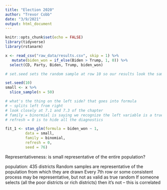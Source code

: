 ```yaml
---
title: "Election 2020"
author: "Trevor Cobb"
date: "3/9/2021"
output: html_document
---
```


```r
knitr::opts_chunk$set(echo = FALSE)
library(tidyverse)
library(rstanarm)
```


```r

x <- read_csv("raw_data/results.csv", skip = 1) %>%
   mutate(biden_won = if_else(Biden > Trump, 1, 0)) %>%
  select(CD, Party, Biden, Trump, biden_won) 

```

```r
# set.seed sets the random sample at row 10 so our results look the same

set.seed(10)
small <- x %>%
  slice_sample(n = 50)

```


```r

# what's the thing on the left side? that goes into formula 
# ~ splits left from right
# look closely at 7.1 and 7.3 of the chapter
# family = binormial is saying we recognize the left variable is a true / false or binary variable
# refresh = 0 is to hide all the diagnostics

fit_1 <- stan_glm(formula = biden_won ~ 1,
         data = small,
         family = binomial,
         refresh = 0,
         seed = 76)

```

Representativeness: is small representative of the entire population? 

population: 435 districts
Random samples are representative of the population from which they are drawn
Every 7th row or some consistent process may be representative, but not as valid as true random
If someone selects (all the poor districts or rich districts) then it's not -- this is correlated 



